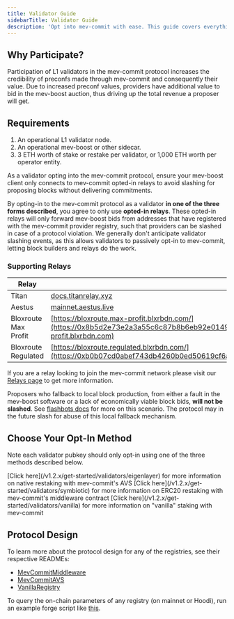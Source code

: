 ```yaml
---
title: Validator Guide
sidebarTitle: Validator Guide
description: 'Opt into mev-commit with ease. This guide covers everything you need to passively opt-in to mev-commit as an L1 validator.'
---
```


## Why Participate?

Participation of L1 validators in the mev-commit protocol increases the credibility of preconfs made through mev-commit and consequently their value. Due to increased preconf values, providers have additional value to bid in the mev-boost auction, thus driving up the total revenue a proposer will get.

## Requirements

1. An operational L1 validator node.
2. An operational mev-boost or other sidecar.
3. 3 ETH worth of stake or restake per validator, or 1,000 ETH worth per operator entity.

<Warning>
As a validator opting into the mev-commit protocol, ensure your mev-boost client only connects to mev-commit opted-in relays to avoid slashing for proposing blocks without delivering commitments.
</Warning>

By opting-in to the mev-commit protocol as a validator **in one of the three forms described**, you agree to only use **opted-in relays**. These opted-in relays will only forward mev-boost bids from addresses that have registered with the mev-commit provider registry, such that providers can be slashed in case of a protocol violation. We generally don't anticipate validator slashing events, as this allows validators to passively opt-in to mev-commit, letting block builders and relays do the work.

### Supporting Relays

| Relay | Docs |
|-------|------|
| Titan | [docs.titanrelay.xyz](https://docs.titanrelay.xyz/) |
| Aestus | [mainnet.aestus.live](https://mainnet.aestus.live/) |
| Bloxroute Max Profit | [https://bloxroute.max-profit.blxrbdn.com/](https://0x8b5d2e73e2a3a55c6c87b8b6eb92e0149a125c852751db1422fa951e42a09b82c142c3ea98d0d9930b056a3bc9896b8f@bloxroute.max-profit.blxrbdn.com) |
| Bloxroute Regulated | [https://bloxroute.regulated.blxrbdn.com/](https://0xb0b07cd0abef743db4260b0ed50619cf6ad4d82064cb4fbec9d3ec530f7c5e6793d9f286c4e082c0244ffb9f2658fe88@bloxroute.regulated.blxrbdn.com) |

If you are a relay looking to join the mev-commit network please visit our [Relays page](/v1.2.x/get-started/relays) to get more information.

Proposers who fallback to local block production, from either a fault in the mev-boost software or a lack of economically viable block bids, **will not be slashed**. See [flashbots docs](https://docs.flashbots.net/flashbots-mev-boost/architecture-overview/risks#liveness-and-local-fallback) for more on this scenario. The protocol may in the future slash for abuse of this local fallback mechanism.

## Choose Your Opt-In Method

Note each validator pubkey should only opt-in using one of the three methods described below.

<CardGroup cols={3}>
  <Card title="Eigenlayer Restaking" icon="coins">
    [Click here](/v1.2.x/get-started/validators/eigenlayer) for more information on native restaking with mev-commit's AVS
  </Card>
  <Card title="Symbiotic Restaking" icon="coins">
    [Click here](/v1.2.x/get-started/validators/symbiotic) for more information on ERC20 restaking with mev-commit's middleware contract
  </Card>
  <Card title="Simple Staking" icon="layer-group">
    [Click here](/v1.2.x/get-started/validators/vanilla) for more information on "vanilla" staking with mev-commit
  </Card>
</CardGroup>

## Protocol Design

To learn more about the protocol design for any of the registries, see their respective READMEs:

* [MevCommitMiddleware](https://github.com/primev/mev-commit/tree/main/contracts/contracts/validator-registry/middleware#readme)
* [MevCommitAVS](https://github.com/primev/mev-commit/blob/main/contracts/contracts/validator-registry/avs/README.md)
* [VanillaRegistry](https://github.com/primev/mev-commit/tree/main/contracts/contracts/validator-registry#vanilla-registry---simple-staking-solution)

To query the on-chain parameters of any registry (on mainnet or Hoodi), run an example forge script like [this](https://github.com/primev/mev-commit/blob/main/contracts/scripts/validator-registry/GetParams.s.sol).
